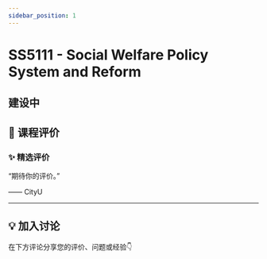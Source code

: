 ```yaml
---
sidebar_position: 1
---
```



# SS5111 - Social Welfare Policy System and Reform

## 建设中

## **💬 课程评价**

### ✨ **精选评价**
<div className={commentStyles.commentBox}>
    <p className={commentStyles.commentText}>
        “期待你的评价。”
    </p>
    <p className={commentStyles.commentAuthor}>—— CityU</p>
</div>

---

## **💡 加入讨论**

在下方评论分享您的评价、问题或经验👇
<Utterances />
